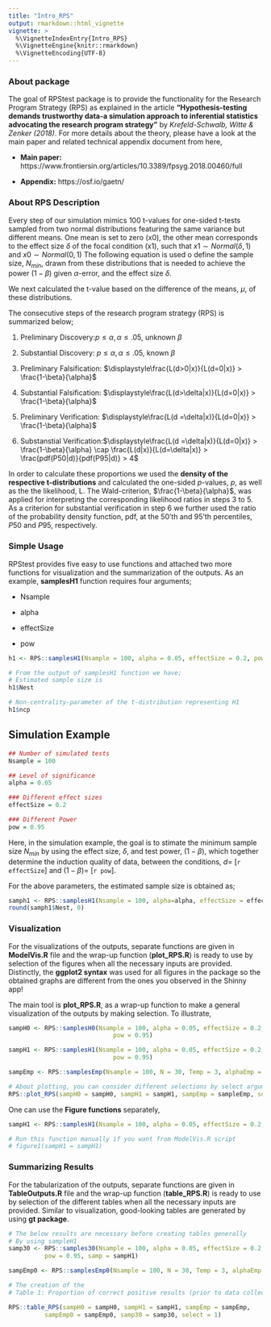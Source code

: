 ```yaml
---
title: "Intro_RPS"
output: rmarkdown::html_vignette
vignette: >
  %\VignetteIndexEntry{Intro_RPS}
  %\VignetteEngine{knitr::rmarkdown}
  %\VignetteEncoding{UTF-8}
---
```


### About package

The goal of RPStest package is to provide the functionality for the Research Program Strategy (RPS) as explained in the article **"Hypothesis-testing demands trustworthy data-a simulation approach to inferential statistics advocating the research program strategy"** by *Krefeld-Schwalb, Witte & Zenker (2018)*. For more details about the theory, please have a look at the main paper and related technical appendix document from here, 

- **Main paper:** https://www.frontiersin.org/articles/10.3389/fpsyg.2018.00460/full

- **Appendix:** https://osf.io/gaetn/

### About RPS Description

Every step of our simulation mimics 100 t-values for one-sided t-tests sampled from two normal distributions featuring the same variance but different means. One mean is set to zero (x0), the other mean corresponds to the effect size $\delta$ of the focal condition (x1), such that $\displaystyle x1\sim Normal(\delta,1)$ and 
$\displaystyle x0\sim Normal(0,1)$ The following equation is used o define the sample size, $N_{min}$, drawn from these distributions that is needed to achieve the power $(1-\beta)$ given $\alpha$-error, and the effect size $\delta$.

\begin{equation} N = (z(1-\alpha)+z(1-\beta))^2/(\delta/\sqrt(2))^2 \end{equation}
We next calculated the t-value based on the difference of the means, $\mu$, of these distributions. 

\begin{equation} \displaystyle t = (\mu_{x1}-\mu_{x0})/\sqrt{2/n}\end{equation}

The consecutive steps of the research program strategy (RPS) is summarized below; 

1. Preliminary Discovery:$p \leq \alpha, \alpha \leq .05$,  unknown $\beta$

2. Substantial Discovery: $p \leq \alpha,\alpha \leq .05$,  known $\beta$

3. Preliminary Falsification: $\displaystyle\frac{L(d>0|x)}{L(d=0|x)} > \frac{1-\beta}{\alpha}$ 

4. Substantial Falsification: $\displaystyle\frac{L(d>\delta|x)}{L(d=0|x)} > \frac{1-\beta}{\alpha}$

5. Preliminary Verification: $\displaystyle\frac{L(d =\delta|x)}{L(d=0|x)} > \frac{1-\beta}{\alpha}$

6. Substanstial Verification:$\displaystyle\frac{L(d =\delta|x)}{L(d=0|x)} > \frac{1-\beta}{\alpha} \cap \frac{L(d|x)}{L(d=\delta|x)} > \frac{pdf(P50|d)}{pdf(P95|d)} > 4$

In order to calculate these proportions we used the **density of the respective t-distributions** and calculated the one-sided *p*-values, *p*, as well as the the likelihood, L. The Wald-criterion, $\frac{1-\beta}{\alpha}$, was applied for interpreting the corresponding likelihood ratios in steps 3 to 5. As a criterion for substantial verification in step 6 we further used the ratio of the probability density function, pdf, at the $50$'th and $95$'th percentiles, $P50$ and $P95$, respectively.

### Simple Usage

RPStest provides five easy to use functions and attached two more functions for visualization and the summarization of the outputs. As an example, **samplesH1** function requires four arguments; 

- Nsample

- alpha

- effectSize

- pow

```r
h1 <- RPS::samplesH1(Nsample = 100, alpha = 0.05, effectSize = 0.2, pow = 0.95)

# From the output of samplesH1 function we have;
# Estimated sample size is 
h1$Nest

# Non-centrality-parameter of the t-distribution representing H1
h1$ncp
```

## Simulation Example 

```r
## Number of simulated tests
Nsample = 100

## Level of significance
alpha = 0.05

### Different effect sizes
effectSize = 0.2

### Different Power
pow = 0.95
```

Here, in the simulation example, the goal is to stimate the minimum sample size $N_{min}$ by using the effect size, $\delta$, and test power, $(1-\beta)$, which together determine the induction quality of data, between the conditions, $d=$ [`r effectSize`] and $(1-\beta)=$ [`r pow`]. 

For the above parameters, the estimated sample size is obtained as;

```r
samph1 <- RPS::samplesH1(Nsample = 100, alpha=alpha, effectSize = effectSize, pow = pow)
round(samph1$Nest, 0)
```

### Visualization

For the visualizations of the outputs, separate functions are given in **ModelVis.R** file and the wrap-up function (**plot_RPS.R**) is ready to use by selection of the figures when all the necessary inputs are provided. Distinctly, the **ggplot2 syntax** was used for all figures in the package so the obtained graphs are different from the ones you observed in the Shinny app!

The main tool is **plot_RPS.R**, as a wrap-up function to make a general visualization of the outputs by making selection. To illustrate,

```r
sampH0 <- RPS::samplesH0(Nsample = 100, alpha = 0.05, effectSize = 0.2, 
                             pow = 0.95)

sampH1 <- RPS::samplesH1(Nsample = 100, alpha = 0.05, effectSize = 0.2, 
                             pow = 0.95)

sampEmp <- RPS::samplesEmp(Nsample = 100, N = 30, Temp = 3, alphaEmp = 0.05)

# About plotting, you can consider different selections by select argumen
RPS::plot_RPS(sampH0 = sampH0, sampH1 = sampH1, sampEmp = sampleEmp, select = 1)
```

One can use the **Figure functions** separately,

```r
sampH1 <- RPS::samplesH1(Nsample = 100, alpha = 0.05, effectSize = 0.2, pow = 0.95)

# Run this function manually if you want from ModelVis.R script 
# figure1(sampH1 = sampH1)
```

### Summarizing Results

For the tabularization of the outputs, separate functions are given in 
**TableOutputs.R** file and the wrap-up function (**table_RPS.R**) is ready to use by selection of the different tables when all the necessary inputs are provided. Similar to visualization, good-looking tables are generated by using **gt package**. 

```r
# The below results are necessary before creating tables generally
# By using sampleH1
samp30 <- RPS::samples30(Nsample = 100, alpha = 0.05, effectSize = 0.2,
          pow = 0.95, samp = sampH1)

sampEmp0 <- RPS::samplesEmp0(Nsample = 100, N = 30, Temp = 3, alphaEmp = 0.05)

# The creation of the 
# Table 1: Proportion of correct positive results (prior to data collection)

RPS::table_RPS(sampH0 = sampH0, sampH1 = sampH1, sampEmp = sampEmp,
          sampEmp0 = sampEmp0, samp30 = samp30, select = 1)
```


















